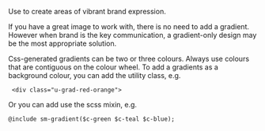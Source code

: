 Use to create areas of vibrant brand expression.

If you have a great image to work with, there is no need to add a gradient.
However when brand is the key communication, a gradient-only design may be the most appropriate solution.

Css-generated gradients can be two or three colours.
Always use colours that are contiguous on the colour wheel.
To add a gradients as a background colour, you can add the utility class, e.g.

```
 <div class="u-grad-red-orange">
```

Or you can add use the scss mixin, e.g.

```
@include sm-gradient($c-green $c-teal $c-blue);
```
